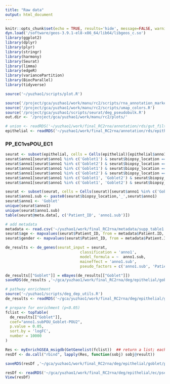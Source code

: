 ```yaml
---
title: "Raw data"
output: html_document
---
```


```r
knitr::opts_chunk$set(echo = TRUE, results='hide', message=FALSE, warning=FALSE, fig.height = 7, fig.width = 7)
dyn.load('/software/geos-3.9.1-el8-x86_64/lib64/libgeos_c.so')
library(ggplot2)
library(dplyr)
library(plyr)
library(stringr)
library(harmony)
library(Seurat)
library(limma)
library(edgeR)
library(variancePartition)
library(BiocParallel)
library(tidyverse)

source('~/yuzhao1/scripts/plot.R')
```

```r
source('/project/gca/yuzhao1/work/manu/rc2/scripts/rna_annotation_markers.R')
source('/project/gca/yuzhao1/work/manu/rc2/scripts/umap_colors.R')
source('/project/gca/yuzhao1/scripts/seurat/deg_pseudobulk.R')
out.dir <- '/project/gca/yuzhao1/work/manu/rc2/plots/'
```

```r
# union <- readRDS('~/yuzhao1/work/final_RC2rna/annotation/rds/gut_filtered.rds')
epithelial <- readRDS('~/yuzhao1/work/final_RC2rna/annotation/rds/epithelial3.rds')
```

### PP_EC1vsPOU_EC1

```r
seurat <- subset(epithelial, cells = Cells(epithelial)[epithelial$anno1 %in% c('Goblet1', 'Goblet2')])
seurat$anno1[seurat$anno1 %in% c('Goblet1') & seurat$biopsy_location =='POU'] <- 'Goblet-POU1'
seurat$anno1[seurat$anno1 %in% c('Goblet2') & seurat$biopsy_location =='POU'] <- 'Goblet-POU2'
seurat$anno1[seurat$anno1 %in% c('Goblet1') & seurat$biopsy_location =='PP'] <- 'Goblet-PP'
seurat$anno1[seurat$anno1 %in% c('Goblet2') & seurat$biopsy_location =='PP'] <- 'Goblet-PP'
seurat$anno1[seurat$anno1 %in% c('Goblet1', 'Goblet2') & seurat$biopsy_location =='TI'] <- 'Goblet-TI'
seurat$anno1[seurat$anno1 %in% c('Goblet1', 'Goblet2') & seurat$biopsy_location =='AC'] <- 'Goblet-AC'
```


```r
seurat <- subset(seurat, cells = Cells(seurat)[seurat$anno1 %in% c('Goblet-POU2', 'Goblet-AC')])
seurat$anno1.sub <- paste0(seurat$biopsy_location,'_',seurat$anno1)
seurat$anno1 <- 'Goblet'
unique(seurat$anno1)
unique(seurat$anno1.sub)
table(seurat@meta.data[, c('Patient_ID', 'anno1.sub')])
```

```r
# add metadata
metadata <- read.csv('~/yuzhao1/work/final_RC2rna/metadata/supp_table1.csv')
seurat$age <- mapvalues(seurat$Patient_ID, from = metadata$Patient.ID, metadata$Age) %>% as.numeric()
seurat$gender <- mapvalues(seurat$Patient_ID, from = metadata$Patient.ID, metadata$Gender)
```

```r
de_results <- de_genes(seurat_input = seurat,
                                 classification = 'anno1',
                                 model_formula = ~  anno1.sub,
                                 maineffect = 'anno1.sub',
                                 pseudo_factors = c('anno1.sub', 'Patient_ID'))
```

```r
de_results[["Goblet"]] = eBayes(de_results[["Goblet"]])
saveRDS(de_results ,'~/gca/yuzhao1/work/final_RC2rna/deg/epithelial/goblet/de_results_pou2vsAC_bulk.rds')
```

```r
# pathway enrichment
source('~/yuzhao1/scripts/deg_dep_utils.R')
de_results <- readRDS('~/gca/yuzhao1/work/final_RC2rna/deg/epithelial/goblet/de_results_pou2vsAC_bulk.rds')

# prepare for enrichment (p<0.05)
fclist <- topTable(
  de_results[["Goblet"]],
  coef="anno1.subPOU_Goblet-POU2",
  p.value = 0.05,
  sort.by = 'logFC',
  number = 10000
)

Res <- myEnrichGSEA_msigdb(GetGenelist(fclist))  ## return a list; each element is a msigdb set (e.g. C8)
resDf <- do.call("rbind", lapply(Res, function(sobj) sobj@result))

saveRDS(resDf ,'~/gca/yuzhao1/work/final_RC2rna/deg/epithelial/goblet/pathway_pou2vsAC_bulk.rds')
```

```r
resDf <- readRDS('~/gca/yuzhao1/work/final_RC2rna/deg/epithelial/ec/pseudobulk/resDf_pou2vsAC_bulk.rds')
View(resDf)
```











